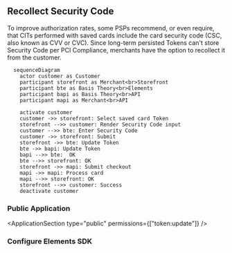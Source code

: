 
## Recollect Security Code

To improve authorization rates, some PSPs recommend, or even require, that CITs performed with saved cards include the card security code (CSC, also known as CVV or CVC). Since long-term persisted Tokens can't store Security Code per PCI Compliance, merchants have the option to recollect it from the customer.

```mermaid
  sequenceDiagram
    actor customer as Customer
    participant storefront as Merchant<br>Storefront
    participant bte as Basis Theory<br>Elements
    participant bapi as Basis Theory<br>API
    participant mapi as Merchant<br>API

    activate customer
    customer ->> storefront: Select saved card Token
    storefront -->> customer: Render Security Code input
    customer -->> bte: Enter Security Code
    customer ->> storefront: Submit
    storefront ->> bte: Update Token
    bte ->> bapi: Update Token
    bapi -->> bte:  OK
    bte -->> storefront: OK
    storefront ->> mapi: Submit checkout
    mapi ->> mapi: Process card
    mapi -->> storefront: OK
    storefront -->> customer: Success
    deactivate customer
```
### Public Application

<ApplicationSection type="public" permissions={["token:update"]} />

### Configure Elements SDK

<ConfigureElementsSection />

<AddCvcElementSection />

<UpdateTokenCvcSection />
